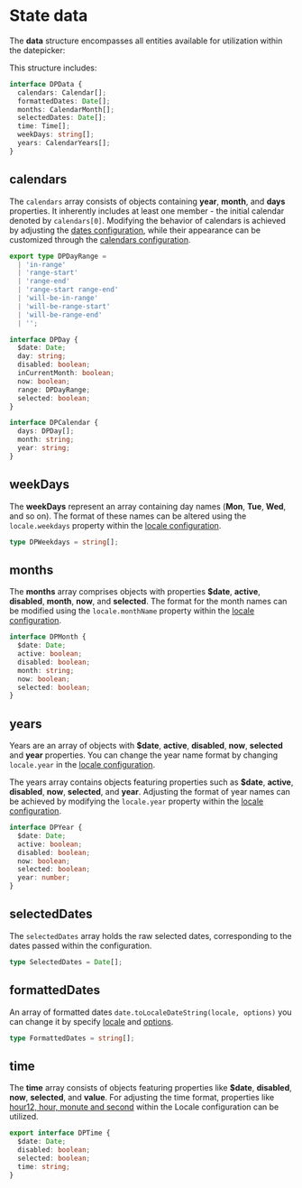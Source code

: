 # State data

The **data** structure encompasses all entities available for utilization within the datepicker:

This structure includes:

```ts
interface DPData {
  calendars: Calendar[];
  formattedDates: Date[];
  months: CalendarMonth[];
  selectedDates: Date[];
  time: Time[];
  weekDays: string[];
  years: CalendarYears[];
}
```

## calendars

The `calendars` array consists of objects containing **year**, **month**, and **days** properties. It inherently includes at least one member - the initial calendar denoted by `calendars[0]`. Modifying the behavior of calendars is achieved by adjusting the [dates configuration](/datepicker/dates-configuration), while their appearance can be customized through the [calendars configuration](/datepicker/calendars-configuration).

```ts
export type DPDayRange =
  | 'in-range'
  | 'range-start'
  | 'range-end'
  | 'range-start range-end'
  | 'will-be-in-range'
  | 'will-be-range-start'
  | 'will-be-range-end'
  | '';

interface DPDay {
  $date: Date;
  day: string;
  disabled: boolean;
  inCurrentMonth: boolean;
  now: boolean;
  range: DPDayRange;
  selected: boolean;
}

interface DPCalendar {
  days: DPDay[];
  month: string;
  year: string;
}
```

## weekDays

The **weekDays** represent an array containing day names (**Mon**, **Tue**, **Wed**, and so on). The format of these names can be altered using the `locale.weekdays` property within the [locale configuration](/datepicker/locale-configuration).

```ts
type DPWeekdays = string[];
```

## months

The **months** array comprises objects with properties **$date**, **active**, **disabled**, **month**, **now**, and **selected**. The format for the month names can be modified using the `locale.monthName` property within the [locale configuration](/datepicker/locale-configuration).

```ts
interface DPMonth {
  $date: Date;
  active: boolean;
  disabled: boolean;
  month: string;
  now: boolean;
  selected: boolean;
}
```

## years

Years are an array of objects with **$date**, **active**, **disabled**, **now**, **selected** and **year** properties. You can change the year name format by changing `locale.year` in the [locale configuration](/datepicker/locale-configuration).

The years array contains objects featuring properties such as **$date**, **active**, **disabled**, **now**, **selected**, and **year**. Adjusting the format of year names can be achieved by modifying the `locale.year` property within the [locale configuration](/datepicker/locale-configuration).

```ts
interface DPYear {
  $date: Date;
  active: boolean;
  disabled: boolean;
  now: boolean;
  selected: boolean;
  year: number;
}
```

## selectedDates

The `selectedDates` array holds the raw selected dates, corresponding to the dates passed within the configuration.

```ts
type SelectedDates = Date[];
```

## formattedDates

An array of formatted dates `date.toLocaleDateString(locale, options)` you can change it by specify [locale](/datepicker/locale-configuration#locale) and [options](/datepicker/locale-configuration#options).

```ts
type FormattedDates = string[];
```

## time

The **time** array consists of objects featuring properties like **$date**, **disabled**, **now**, **selected**, and **value**. For adjusting the time format, properties like [hour12, hour, monute and second](/datepicker/locale-configuration#hour-monute-second-and-hour12) within the Locale configuration can be utilized.

```ts
export interface DPTime {
  $date: Date;
  disabled: boolean;
  selected: boolean;
  time: string;
}
```
